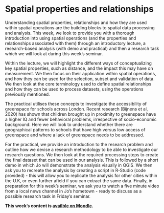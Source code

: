 # Spatial properties and relationships

Understanding spatial properties, relationships and how they are used within spatial operations are the building blocks to spatial data processing and analysis. This week, we look to provide you with a thorough introduction into using spatial operations (and the properties and relationships associated with them) through an introductory lecture, a research-based analysis (with demo and practical) and then a research task which we will look at during this week's seminar.

Within the lecture, we will highlight the different ways of conceptualizing key spatial properties, such as distance, and the impact this may have on measurement.  We then focus on their application within spatial operations, and how they can be used for the selection, subset and validation of data. We then look at the core terminology used to define spatial relationships and how they can be used to process datasets, using the operations previously mentioned. 

The practical utilises these concepts to investigate the accessibility of greenspace for schools across London. Recent research (Bijnens et al, 2020) has shown that children brought up in proximity to greenspace have a higher IQ and fewer behavioral problems, irrespective of socio-economic background. Here we will look to understand whether there are geographical patterns to schools that have high versus low access of greenspace and where a lack of greenspace needs to be addressed.

For the practical, we provide an introduction to the research problem and outline how we devise a research methodology to be able to investigate our research questions. We then look at the required processing steps to create the final dataset that can be used in our analysis. This is followed by a short demo in which Jo will demonstrate the analysis visually in QGIS. We then ask you to recreate the analysis by creating a script in R-Studio (code provided) - this will allow you to replicate the analysis for other cities within the U.K, or even further afield if you can extract the same data. Finally, in preparation for this week's seminar, we ask you to watch a five minute video from a local news channel in Jo's hometown - ready to discuss as a possible research task in Friday's seminar.

**This week's content is [availble on Moodle](https://moodle.ucl.ac.uk/).**

